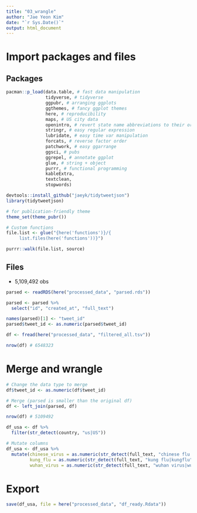 ```yaml
---
title: "03_wrangle"
author: "Jae Yeon Kim"
date: "`r Sys.Date()`"
output: html_document
---
```


# Import packages and files 

## Packages

```r
pacman::p_load(data.table, # fast data manipulation
               tidyverse, # tidyverse 
               ggpubr, # arranging ggplots   
               ggthemes, # fancy ggplot themes
               here, # reproducibility 
               maps, # US city data
               openintro, # revert state name abbreviations to their original forms 
               stringr, # easy regular expression
               lubridate, # easy time var manipulation
               forcats, # reverse factor order 
               patchwork, # easy ggarrange
               ggsci, # pubs 
               ggrepel, # annotate ggplot   
               glue, # string + object 
               purrr, # functional programming 
               kableExtra,
               textclean,
               stopwords)

devtools::install_github("jaeyk/tidytweetjson")
library(tidytweetjson)

# for publication-friendly theme 
theme_set(theme_pubr())

# Custom functions
file.list <- glue("{here('functions')}/{ 
     list.files(here('functions'))}")

purrr::walk(file.list, source)
```

## Files 

- 5,109,492 obs 

```r
parsed <- readRDS(here("processed_data", "parsed.rds"))

parsed <- parsed %>%
  select("id", "created_at", "full_text")

names(parsed)[1] <- "tweet_id"
parsed$tweet_id <- as.numeric(parsed$tweet_id)

df <- fread(here("processed_data", "filtered_all.tsv"))

nrow(df) # 6548323
```

# Merge and wrangle 

```r
# Change the data type to merge
df$tweet_id <- as.numeric(df$tweet_id)

# Merge (parsed is smaller than the original df)
df <- left_join(parsed, df)

nrow(df) # 5109492
```

```r
df_usa <- df %>%
  filter(str_detect(country, "us|US"))

# Mutate columns 
df_usa <- df_usa %>% 
  mutate(chinese_virus = as.numeric(str_detect(full_text, "chinese flu|chineseflu|chinese virus|chinesevirus")),
         kung_flu = as.numeric(str_detect(full_text, "kung flu|kungflu")), 
         wuhan_virus = as.numeric(str_detect(full_text, "wuhan virus|wuhanvirus")))
```

# Export 

```r
save(df_usa, file = here("processed_data", "df_ready.Rdata"))
```